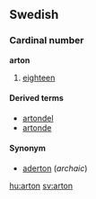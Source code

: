 ==Swedish==
===Cardinal number===
'''arton'''

#[[eighteen]]

====Derived terms====
*[[artondel]]
*[[artonde]]

====Synonym====
*[[aderton]] (''archaic'')

[[hu:arton]]
[[sv:arton]]
